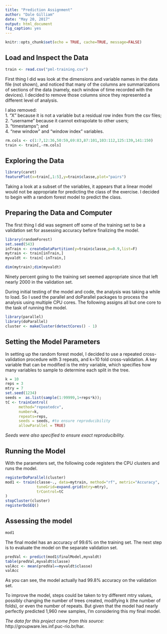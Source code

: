 ```yaml
---
title: "Prediction Assignment"
author: "Dale Gilliam"
date: "May 20, 2017"
output: html_document
fig_caption: yes
---
```


```r
knitr::opts_chunk$set(echo = TRUE, cache=TRUE, message=FALSE)
```

## Load and Inspect the Data  

```r
train <- read.csv("pml-training.csv")
```

First thing I did was look at the dimensions and variable names in the data file (not shown), and noticed that many of the columns are summarizations of sections of the data (namely, each window of time recorded with the devices). I decided to remove those columns since they represented a different level of analysis.

I also removed:  
  1. "X" because it is not a variable but a residual row index from the csv files;  
  2. "username" because it cannot extrapolate to other users;  
  3. "timestamps"; and  
  4. "new window" and "window index" variables.  
```r
rm.cols <- c(1:7,12:36,50:59,69:83,87:101,103:112,125:139,141:150)
train <- train[,-rm.cols]
```

## Exploring the Data  

```r
library(caret)
featurePlot(x=train[,1:5],y=train$classe,plot="pairs")
```

Taking a look at a subset of the variables, it appears that a linear model would not be appropriate for predicting the class of the exercise. I decided to begin with a random forest model to predict the class.

## Preparing the Data and Computer  
The first thing I did was segment off some of the training set to be a validation set for assessing accuracy before finalizing the model.
```r
library(randomForest)
set.seed(543)
inTrain <- createDataPartition(y=train$classe,p=0.9,list=F)
mytrain <- train[inTrain,]
myvaldt <- train[-inTrain,]
```
```r
dim(mytrain);dim(myvaldt)
```

Ninety percent going to the training set seemed appropriate since that left nearly 2000 in the validation set.  
  
During initial testing of the model and code, the analysis was taking a while to load. So I used the parallel and doParallel packages to process the analysis using multiple CPU cores. The following assigns all but one core to the task of running the model.
```r
library(parallel)
library(doParallel)
cluster <- makeCluster(detectCores() - 1) 
```

## Setting the Model Parameters  
In setting up the random forest model, I decided to use a repeated cross-validation procedure with 3 repeats, and k=10 fold cross-validation. A key variable that can be modified is the mtry variable, which specifies how many variables to sample to determine each split in the tree.
```r
k = 10 
reps = 3 
mtry = 7 
set.seed(1234)
seeds =  as.list(sample(1:99999,1+reps*k));
tC <- trainControl(
      method="repeatedcv",
      number=k,
      repeats=reps,
      seeds = seeds, #to ensure reproducibility
      allowParallel = TRUE)
```
*Seeds were also specified to ensure exact reproducibility.*  

## Running the Model  
With the parameters set, the following code registers the CPU clusters and runs the model.
```r
registerDoParallel(cluster)
mod1 <- train(classe~., data=mytrain, method="rf", metric="Accuracy",
              tuneGrid=expand.grid(mtry=mtry),  
              trControl=tC
)
stopCluster(cluster)
registerDoSEQ()

```

## Assessing the model
```r
mod1
```
The final model has an accuracy of 99.6% on the training set. The next step is to evaluate the model on the separate validation set. 
```r
predVal <- predict(mod1$finalModel,myvaldt)
table(predVal,myvaldt$classe)
valAcc <- mean(predVal==myvaldt$classe)
valAcc
```
As you can see, the model actually had 99.8% accuracy on the validation set.  

To improve the model, steps could be taken to try different mtry values, possibly changing the number of trees created, modifying k (the number of folds), or even the number of repeats. But given that the model had nearly perfectly predicted 1,960 new samples, I'm considering this my final model.  
  
  
*The data for this project come from this source:* http://groupware.les.inf.puc-rio.br/har.




